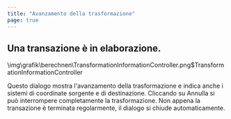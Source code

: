 ```yaml
---
title: "Avanzamento della trasformazione"
page: true
---
```

## Una transazione &#232; in elaborazione.
<GeoMapper>

<Image>\img\grafik\berechnen\TransformationInformationController.png$TransformationInformationController</Image>

Questo dialogo mostra l&#39;avanzamento della trasformazione e indica anche i sistemi di coordinate sorgente e di destinazione.
Cliccando su Annulla si pu&#242; interrompere completamente la trasformazione. Non appena la transazione &#232; terminata regolarmente, il dialogo si chiude automaticamente.
</GeoMapper>
